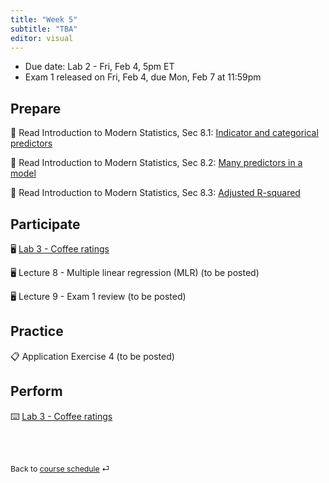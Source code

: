```yaml
---
title: "Week 5"
subtitle: "TBA"
editor: visual
---
```


::: callout-important
-   Due date: Lab 2 - Fri, Feb 4, 5pm ET
-   Exam 1 released on Fri, Feb 4, due Mon, Feb 7 at 11:59pm
:::

## Prepare

📖 Read Introduction to Modern Statistics, Sec 8.1: [Indicator and categorical predictors](https://openintro-ims.netlify.app/model-mlr.html#ind-and-cat-predictors)

📖 Read Introduction to Modern Statistics, Sec 8.2: [Many predictors in a model](https://openintro-ims.netlify.app/model-mlr.html#many-predictors-in-a-model)

📖 Read Introduction to Modern Statistics, Sec 8.3: [Adjusted R-squared](https://openintro-ims.netlify.app/model-mlr.html#adjusted-r-squared)

## Participate

🖥️ [Lab 3 - Coffee ratings](/slides/lab-3.html)

🖥️ Lecture 8 - Multiple linear regression (MLR) (to be posted)

🖥️ Lecture 9 - Exam 1 review (to be posted)

## Practice

📋 Application Exercise 4 (to be posted)

## Perform

⌨️ [Lab 3 - Coffee ratings](labs/lab-3.html)

<br><br>

::: {style="font-size: 0.875em;"}
Back to [course schedule](/ "Course schedule") ⏎
:::
